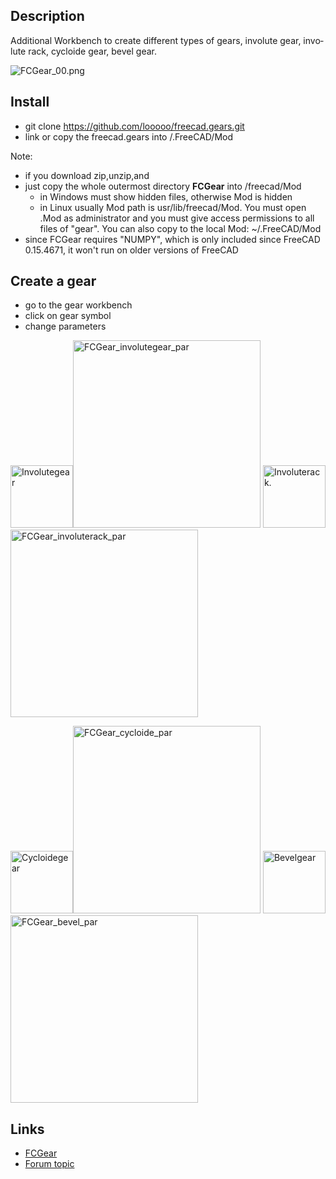 <languages/>
<div lang="en" dir="ltr" class="mw-content-ltr">
{{VeryImportantMessage|This Macro has been converted in to a workbench called [[FCGear Workbench]]. Please use the workbench instead of this macro as it is actively maintained.}}
</div>

<div lang="en" dir="ltr" class="mw-content-ltr">
{{Macro
|Name= Macro FCGear
|Icon=FCGear_workbench_icon.svg
|Description=Additional Workbench to create different types of gears.
|Author=looooo
|Version=1.0
|Date=2015-10-27
}}
</div>

<div lang="en" dir="ltr" class="mw-content-ltr">
==Description==
</div>

<div lang="en" dir="ltr" class="mw-content-ltr">
Additional Workbench to create different types of gears, involute gear, involute rack, cycloide gear, bevel gear.
</div>

<div lang="en" dir="ltr" class="mw-content-ltr">
[[File:FCGear_00.png]]
{{Caption|FCGear}}
</div>

<div lang="en" dir="ltr" class="mw-content-ltr">
==Install==
</div> 

<div lang="en" dir="ltr" class="mw-content-ltr">
* git clone https://github.com/looooo/freecad.gears.git
* link or copy the freecad.gears into /.FreeCAD/Mod
Note: 
* if you download zip,unzip,and
* just copy the whole outermost directory '''FCGear''' into /freecad/Mod
** in Windows must show hidden files, otherwise Mod is hidden
** in Linux usually Mod path is usr/lib/freecad/Mod. You must open .Mod as administrator and you must give access permissions to all files of "gear". You can also copy to the local Mod: ~/.FreeCAD/Mod
* since FCGear requires "NUMPY", which is only included since FreeCAD 0.15.4671, it won't run on older versions of FreeCAD
</div>

<div lang="en" dir="ltr" class="mw-content-ltr">
==Create a gear==
</div>


<div lang="en" dir="ltr" class="mw-content-ltr">
* go to the gear workbench
* click on gear symbol
* change parameters
</div>


<div lang="en" dir="ltr" class="mw-content-ltr">
[[File:Involutegear.png|100px|Involutegear]][[File:FCGear_involutegear_par.png|300px|FCGear_involutegear_par]]
[[File:Involuterack.png|100px|Involuterack.]][[File:FCGear_involuterack_par.png|300px|FCGear_involuterack_par]]
</div>

<div lang="en" dir="ltr" class="mw-content-ltr">
[[File:Cycloidegear.png|100px|Cycloidegear]][[File:FCGear_cycloide_par.png|300px|FCGear_cycloide_par]]
[[File:Bevelgear.png|100px|Bevelgear]][[File:FCGear_bevel_par.png|300px|FCGear_bevel_par]]
</div>


<div lang="en" dir="ltr" class="mw-content-ltr">
==Links==
</div>


<div lang="en" dir="ltr" class="mw-content-ltr">
* [https://github.com/looooo/FCGear FCGear]
* [https://forum.freecad.org/viewtopic.php?f=3&t=12878&start=20 Forum topic]
</div>


{{clear}}